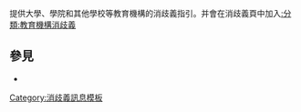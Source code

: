 {{Documentation subpage}}
<!-- PLEASE ADD CATEGORIES AND INTERWIKIS AT THE BOTTOM OF THIS PAGE -->

{{Tlx|School disambiguation}}提供大學、學院和其他學校等教育機構的消歧義指引。并會在消歧義頁中加入[[:分類:教育機構消歧義]]

==參見==
* {{Tlx|Disambiguation}}

<includeonly>
<!-- CATEGORIES AND INTERWIKIS HERE, THANKS -->
[[Category:消歧義訊息模板]]

</includeonly>